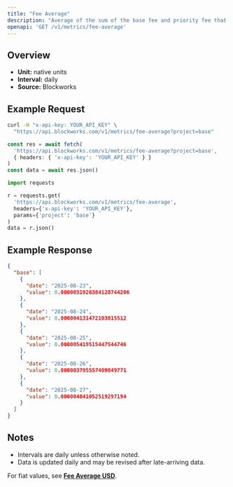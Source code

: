 ```yaml
---
title: "Fee Average"
description: "Average of the sum of the base fee and priority fee that day in native chain token"
openapi: 'GET /v1/metrics/fee-average'
---
```


## Overview

- **Unit:** native units
- **Interval:** daily
- **Source:** Blockworks

## Example Request

<CodeGroup>

```bash cURL
curl -H "x-api-key: YOUR_API_KEY" \
  "https://api.blockworks.com/v1/metrics/fee-average?project=base"
```

```typescript TypeScript
const res = await fetch(
  'https://api.blockworks.com/v1/metrics/fee-average?project=base',
  { headers: { 'x-api-key': 'YOUR_API_KEY' } }
)
const data = await res.json()
```

```python Python
import requests

r = requests.get(
  'https://api.blockworks.com/v1/metrics/fee-average',
  headers={'x-api-key': 'YOUR_API_KEY'},
  params={'project': 'base'}
)
data = r.json()
```

</CodeGroup>

## Example Response

```json
{
  "base": [
    {
      "date": "2025-08-23",
      "value": 0.0000031926384128744206
    },
    {
      "date": "2025-08-24",
      "value": 0.000004131472103815512
    },
    {
      "date": "2025-08-25",
      "value": 0.000005419515447544746
    },
    {
      "date": "2025-08-26",
      "value": 0.000003795557409849771
    },
    {
      "date": "2025-08-27",
      "value": 0.000004841052519297194
    }
  ]
}
```

## Notes
- Intervals are daily unless otherwise noted.
- Data is updated daily and may be revised after late-arriving data.


<Note>For fiat values, see **[Fee Average USD](./fee-average-usd)**.</Note>